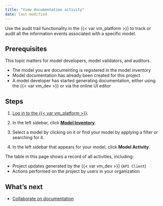 ```yaml
---
title: "View documentation activity"
date: last-modified
---
```


Use the audit trail functionality in the {{< var vm_platform >}} to track or audit all the information events associated with a specific model.

## Prerequisites

This topic matters for model developers, model validators, and auditors.

* The model you are documenting is registered in the model inventory
* Model documentation has already been created for this project
* A model developer has started generating documentation, either using the {{< var vm_dev >}} or via the online UI editor

## Steps

1. [Log in to the {{< var vm_platform >}}]({{< var vm_url >}}).

2. In the left sidebar, click [**Model Inventory**]({{< var vm_url >}}/model-inventory).

3. Select a model by clicking on it or find your model by applying a filter or searching for it.

4. In the left sidebar that appears for your model, click **Model Activity**.

The table in this page shows a record of all activities, including: 

- Project updates generated by the {{< var vm_dev >}} (`API Client`) 
- Actions performed on the project by users in your organization 

<!---
## Troubleshooting

[Include any common issues or errors that may arise during the task and how to resolve them.]
--->

## What's next

* [Collaborate on documentation](collaborate-with-others.qmd)
